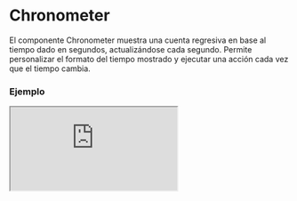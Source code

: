 
# Chronometer

El componente Chronometer muestra una cuenta regresiva en base al tiempo dado en segundos, actualizándose cada segundo. Permite personalizar el formato del tiempo mostrado y ejecutar una acción cada vez que el tiempo cambia.

### Ejemplo

<Iframe
  minHeightIframe="30dvh"
  src="https://fenextjs-component-storybook.vercel.app/iframe.html?args=&id=chronometer-chronometer--index&viewMode=story"
/>

### Importacion

Para importar el componente Chronometer, se puede hacer desde fenextjs

```tsx copy
import { Chronometer } from "fenextjs";
```

### Parametros

| Parametro         | Tipo                    | Requerido | Default                                                   | Descripcion                                                                                           |
| ----------------- | ----------------------- | --------- | --------------------------------------------------------- | ----------------------------------------------------------------------------------------------------- |
| time              | number                  | no        | 100                                                       | El tiempo inicial en segundos que se mostrará y del cual el cronómetro comenzará la cuenta regresiva. |
| onChange          | (time: number) =\> void | no        | undefined                                                 | Función que se ejecuta cada vez que el tiempo cambia, recibiendo el nuevo tiempo como parámetro.      |
| min               | number                  | no        | 0                                                         | El tiempo mínimo al que puede llegar el cronómetro, en segundos.                                      |
| optionsTimeToText | getTimeToTextProps      | no        | \{days: false, hours: true,minutes: true,seconds: true \} | Opciones para personalizar el formato del tiempo mostrado, como si incluir o no los días.             |
| className         | string                  | no        | ''                                                        | Clase CSS personalizada para el componente.                                                           |

### Storybook

Para ver el storybook del componente lo puede hacer con este [link](https://fenextjs-component-storybook.vercel.app/?path=/story/chronometer-chronometer--index)

### Usos

- Cronómetro básico

```tsx copy
<Chronometer time={120} />
```

- Cronómetro con acción al cambiar el tiempo

```tsx copy
<Chronometer
  time={60}
  onChange={(newTime) => console.log("Nuevo tiempo:", newTime)}
/>
```

- Cronómetro con formato de tiempo personalizado

```tsx copy
<Chronometer
  time={3600}
  optionsTimeToText={{ hours: true, minutes: true, seconds: true }}
/>
```
